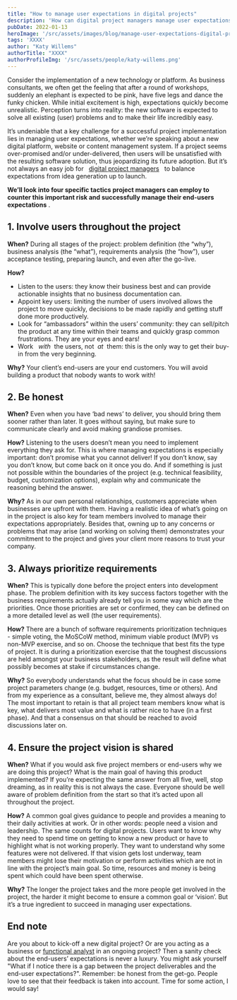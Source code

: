 ```yaml
---
title: "How to manage user expectations in digital projects"
description: 'How can digital project managers manage user expectations in software development projects? Which tactics are successful to avoid unrealistic expectations while balancing the needs and requirements of the users with the project’s timeline and budget?'
pubDate: 2022-01-13
heroImage: '/src/assets/images/blog/manage-user-expectations-digital-projects.jpg'
tags: 'XXXX'
author: "Katy Willems"
authorTitle: "XXXX"
authorProfileImg: '/src/assets/people/katy-willems.png'
---
```


<LayoutSection backgroundColor="dark">
    <p>
        Consider the implementation of a new technology or platform. As business consultants, we often get the feeling that after a round of workshops, suddenly an elephant is expected to be pink, have five legs and dance the funky chicken. While initial excitement is high, expectations quickly become unrealistic. Perception turns into reality: the new software is expected to solve all existing (user) problems and to make their life incredibly easy.
    </p>
    <p>
        It’s undeniable that a key challenge for a successful project implementation lies in managing user expectations, whether we’re speaking about a new digital platform, website or content management system. If a project seems over-promised and/or under-delivered, then users will be unsatisfied with the resulting software solution, thus jeopardizing its future adoption. But it’s not always an easy job for &nbsp; <a href="https://blog.amplexor.com/digitalexperience/en/key-roles-of-digital-project-manager">digital project managers</a> &nbsp; to balance expectations from idea generation up to launch.
    </p>
    <p>
        <strong>We’ll look into four specific tactics project managers can employ to counter this important risk and successfully manage their end-users expectations</strong> .
    </p>    
</LayoutSection>

<LayoutSection>
    <h2>
        <strong>1. Involve users throughout the project</strong>
    </h2>
    <p>
        <strong>When?</strong>
        During all stages of the project: problem definition (the “why”), business analysis (the “what”), requirements analysis (the “how”), user acceptance testing, preparing launch, and even after the go-live.
    </p>
    <p>
        <strong>How?</strong>
    </p>
    <ul>
        <li>Listen to the users: they know their business best and can provide actionable insights that no business documentation can.</li>
        <li>Appoint key users: limiting the number of users involved allows the project to move quickly, decisions to be made rapidly and getting stuff done more productively.</li>
        <li>Look for “ambassadors” within the users’ community: they can sell/pitch the product at any time within their teams and quickly grasp common frustrations. They are your eyes and ears!</li>
        <li>Work &nbsp; <em>with</em> &nbsp;the users, not&nbsp; <em>at</em> &nbsp;them: this is the only way to get their buy-in from the very beginning.</li>
    </ul>
    <p>
        <strong>Why?</strong>
        Your client’s end-users are your end customers. You will avoid building a product that nobody wants to work with!
    </p>
    <h2>
        <strong>2. Be honest</strong>
    </h2>
    <p>
        <strong>When?</strong>
        Even when you have ‘bad news’ to deliver, you should bring them sooner rather than later. It goes without saying, but make sure to communicate clearly and avoid making grandiose promises.
    </p>
    <p>
        <strong>How?</strong>
        Listening to the users doesn’t mean you need to implement everything they ask for. This is where managing expectations is especially important: don’t promise what you cannot deliver! If you don’t know, say you don’t know, but come back on it once you do. And if something is just not possible within the boundaries of the project (e.g. technical feasibility, budget, customization options), explain why and communicate the reasoning behind the answer.
    </p>
    <p>
        <strong>Why?</strong>
        As in our own personal relationships, customers appreciate when businesses are upfront with them. Having a realistic idea of what’s going on in the project is also key for team members involved to manage their expectations appropriately. Besides that, owning up to any concerns or problems that may arise (and working on solving them) demonstrates your commitment to the project and gives your client more reasons to trust your company.
    </p>
    <h2>
        <strong>3. Always prioritize requirements</strong>
    </h2>
    <p>
        <strong>When?</strong>
        This is typically done before the project enters into development phase. The problem definition with its key success factors together with the business requirements actually already tell you in some way which are the priorities. Once those priorities are set or confirmed, they can be defined on a more detailed level as well (the user requirements).
    </p>
    <p>
        <strong>How?</strong>
        There are a bunch of software requirements prioritization techniques - simple voting, the MoSCoW method, minimum viable product (MVP) vs non-MVP exercise, and so on. Choose the technique that best fits the type of project. It is during a prioritization exercise that the toughest discussions are held amongst your business stakeholders, as the result will define what possibly becomes at stake if circumstances change.
    </p>
    <p>
        <strong>Why?</strong>
        So everybody understands what the focus should be in case some project parameters change (e.g. budget, resources, time or others). And from my experience as a consultant, believe me, they almost always do! The most important to retain is that all project team members know what is key, what delivers most value and what is rather nice to have (in a first phase). And that a consensus on that should be reached to avoid discussions later on.
    </p>
    <h2>
        <strong>4. Ensure the project vision is shared</strong>
    </h2>
    <p>
        <strong>When?</strong>
        What if you would ask five project members or end-users why we are doing this project? What is the main goal of having this product implemented? If you’re expecting the same answer from all five, well, stop dreaming, as in reality this is not always the case. Everyone should be well aware of problem definition from the start so that it’s acted upon all throughout the project.
    </p>
    <p>
        <strong>How?</strong>
        A common goal gives guidance to people and provides a meaning to their daily activities at work. Or in other words: people need a vision and leadership. The same counts for digital projects. Users want to know why they need to spend time on getting to know a new product or have to highlight what is not working properly. They want to understand why some features were not delivered. If that vision gets lost underway, team members might lose their motivation or perform activities which are not in line with the project’s main goal. So time, resources and money is being spent which could have been spent otherwise.
    </p>
    <p>
        <strong>Why?</strong>
        The longer the project takes and the more people get involved in the project, the harder it might become to ensure a common goal or ‘vision’. But it’s a true ingredient to succeed in managing user expectations.
    </p>
</LayoutSection>
<LayoutSection backgroundColor="dark">
    <h2>
        End note
    </h2>
    <p>
        Are you about to kick-off a new digital project? Or are you acting as a business or <a href="/https://blog.amplexor.com/digitalexperience/en/functional-analyst-the-playmaker-of-your-agile-web-team">functional analyst</a> in an ongoing project? Then a sanity check about the end-users’ expectations is never a luxury. You might ask yourself "What if I notice there is a gap between the project deliverables and the end-user expectations?". Remember: be honest from the get-go. People love to see that their feedback is taken into account. Time for some action, I would say!
    </p>
</LayoutSection>